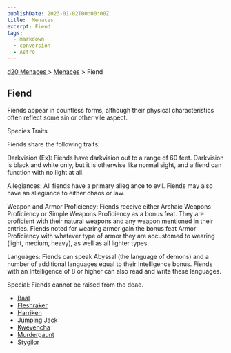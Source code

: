 ```yaml
---
publishDate: 2023-01-02T00:00:00Z
title:  Menaces
excerpt: Fiend
tags:
  - markdown
  - conversion
  - Astro
---
```


[ d20 Menaces ](/#menacesD20) > [ Menaces](menaces-d20-menaces-index) > Fiend

##  Fiend

Fiends appear in countless forms, although their physical characteristics
often reflect some sin or other vile aspect.

Species Traits

Fiends share the following traits:

Darkvision (Ex): Fiends have darkvision out to a range of 60 feet. Darkvision
is black and white only, but it is otherwise like normal sight, and a fiend
can function with no light at all.

Allegiances: All fiends have a primary allegiance to evil. Fiends may also
have an allegiance to either chaos or law.

Weapon and Armor Proficiency: Fiends receive either Archaic Weapons
Proficiency or Simple Weapons Proficiency as a bonus feat. They are proficient
with their natural weapons and any weapon mentioned in their entries. Fiends
noted for wearing armor gain the bonus feat Armor Proficiency with whatever
type of armor they are accustomed to wearing (light, medium, heavy), as well
as all lighter types.

Languages: Fiends can speak Abyssal (the language of demons) and a number of
additional languages equal to their Intelligence bonus. Fiends with an
Intelligence of 8 or higher can also read and write these languages.

Special: Fiends cannot be raised from the dead.

  * [ Baal ](menaces-d20-menaces-fiend-baal)
  * [ Fleshraker ](menaces-d20-menaces-fiend-fleshraker)
  * [ Harriken ](menaces-d20-menaces-fiend-harriken)
  * [ Jumping Jack ](menaces-d20-menaces-fiend-jumping-jack)
  * [ Kwevencha ](menaces-d20-menaces-fiend-kwevencha)
  * [ Murdergaunt ](menaces-d20-menaces-fiend-murdergaunt)
  * [ Stygilor ](menaces-d20-menaces-fiend-stygilor)

